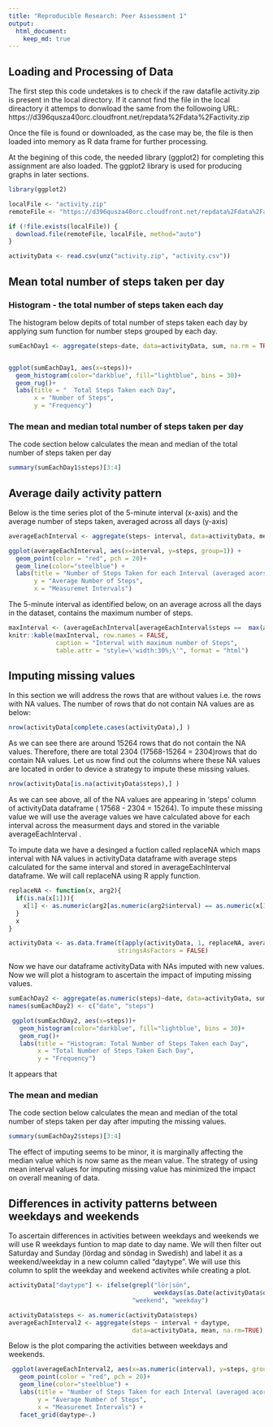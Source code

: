 ```yaml
---
title: "Reproducible Research: Peer Assessment 1"
output: 
  html_document:
    keep_md: true
---
```

## Loading and Processing of Data

The first step this code undetakes is to check if the raw datafile activity.zip is present in the local directory.  If it cannot find the file in the local direactory it attemps to donwload the same from the followoing URL:
https://d396qusza40orc.cloudfront.net/repdata%2Fdata%2Factivity.zip

Once the file is found or downloaded, as the case may be, the file is then loaded into memory as R data frame for further processing.  

At the begining of this code, the needed library (ggplot2) for completing this assignment are also loaded. The ggplot2 library is used for producing graphs in later sections. 

```r

library(ggplot2)

localFile <- "activity.zip" 
remoteFile <- "https://d396qusza40orc.cloudfront.net/repdata%2Fdata%2Factivity.zip"

if (!file.exists(localFile)) {
  download.file(remoteFile, localFile, method="auto") 
}

activityData <- read.csv(unz("activity.zip", "activity.csv"))

```

## Mean total number of steps taken per day

### Histogram - the total number of steps taken each day

The histogram below depits of total number of steps taken each day by applying sum function for number steps grouped by each day.  

```r
sumEachDay1 <- aggregate(steps~date, data=activityData, sum, na.rm = TRUE)


ggplot(sumEachDay1, aes(x=steps))+
  geom_histogram(color="darkblue", fill="lightblue", bins = 30)+
  geom_rug()+
  labs(title = "  Total Steps Taken each Day",
       x = "Number of Steps",
       y = "Frequency")
```

### The mean and median total number of steps taken per day

The code section below calculates the mean and median of the total number of steps taken per day

```r

summary(sumEachDay1$steps)[3:4]

```


## Average daily activity pattern

Below is the time series plot of the 5-minute interval (x-axis) and the average number of steps taken, averaged across all days (y-axis)

```r
averageEachInterval <- aggregate(steps~ interval, data=activityData, mean, na.rm=TRUE)

ggplot(averageEachInterval, aes(x=interval, y=steps, group=1)) +
  geom_point(color = "red", pch = 20)+
  geom_line(color="steelblue") +
  labs(title = "Number of Steps Taken for each Interval (averaged acorss all Days)",
       y = "Average Number of Steps",
       x = "Measuremet Intervals")

```

The 5-minute interval as identified below, on an average across all the days in the dataset, contains the maximum number of steps.

```r

maxInterval <- (averageEachInterval[averageEachInterval$steps ==  max(averageEachInterval$steps), ])
knitr::kable(maxInterval, row.names = FALSE, 
             caption = "Interval with maximum number of Steps",
             table.attr = "style=\'width:30%;\'", format = "html")
```


## Imputing missing values

In this section we will address the rows that are without values i.e. the rows with NA values. The number of rows that do not contain NA values are as below:

```r
nrow(activityData[complete.cases(activityData),] )
```

As we can see there are around 15264 rows that do not contain the NA values. Therefore, there are total 2304 (17568-15264 = 2304)rows that do contain NA values. Let us now find out the columns where these NA values are located in order to device a strategy to impute these missing values.

```r
nrow(activityData[is.na(activityData$steps),] )

```

As we can see above, all of the NA values are appearing in 'steps' column of activityData dataframe ( 17568 - 2304 = 15264). To impute these missing value we will use the average values we have calculated above for each interval across the measurment days and stored in the variable averageEachInterval .

To impute data we have a desinged a fuction called replaceNA which maps interval with NA values in activityData dataframe with average steps calculated for the same interval and stored in averageEachInterval dataframe.  We will call replaceNA using R apply function.


```r
replaceNA <- function(x, arg2){
  if(is.na(x[1])){
    x[1] <- as.numeric(arg2[as.numeric(arg2$interval) == as.numeric(x[3]), 2], 2)
  }
  x
}

activityData <- as.data.frame(t(apply(activityData, 1, replaceNA, averageEachInterval)), 
                              stringsAsFactors = FALSE)

``` 


Now we have our dataframe activityData with NAs imputed with new values.  Now we will plot a histogram to ascertain the impact of imputing missing values.   

```r
sumEachDay2 <- aggregate(as.numeric(steps)~date, data=activityData, sum, na.rm = TRUE)
names(sumEachDay2) <- c("date", "steps")

 ggplot(sumEachDay2, aes(x=steps))+
   geom_histogram(color="darkblue", fill="lightblue", bins = 30)+
   geom_rug()+
   labs(title = "Histogram: Total Number of Steps Taken each Day",
        x = "Total Number of Steps Taken Each Day",
        y = "Frequency")
```

It appears that 

### The mean and median 

The code section below calculates the mean and median of the total number of steps taken per day after imputing the missing values.

```r
summary(sumEachDay2$steps)[3:4]

```

The effect of imputing seems to be minor, it is marginally affecting the median value which is now same as the mean value. The strategy of using mean interval values for imputing missing value has minimized the impact on overall meaning of data. 


## Differences in activity patterns between weekdays and weekends

To ascertain differences in activities between weekdays and weekends we will use R weekdays funtion to map date to day name.  We will then filter out Saturday and Sunday (lördag and söndag in Swedish) and label it as a weekend/weekday in a new column called "daytype".  We will use this column to split the weekday and weekend activites while creating a plot. 


```r

activityData["daytype"] <- ifelse(grepl("lör|sön", 
                                        weekdays(as.Date(activityData$date, "%Y-%m-%d"))),
                                  "weekend", "weekday")

activityData$steps <- as.numeric(activityData$steps)
averageEachInterval2 <- aggregate(steps ~ interval + daytype, 
                                  data=activityData, mean, na.rm=TRUE)
```

Below is the plot comparing the activities between weekdays and weekends. 

```r
 
 ggplot(averageEachInterval2, aes(x=as.numeric(interval), y=steps, group=1)) +
   geom_point(color = "red", pch = 20)+
   geom_line(color="steelblue") +
   labs(title = "Number of Steps Taken for each Interval (averaged acorss all Days)",
        y = "Average Number of Steps",
        x = "Measuremet Intervals") +
   facet_grid(daytype~.) 

```

